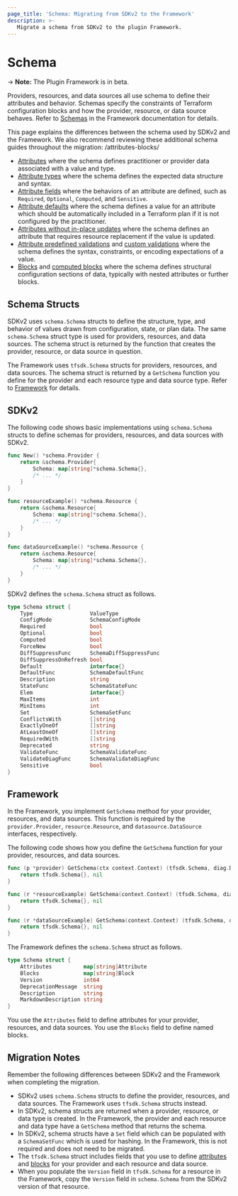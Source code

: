 ```yaml
---
page_title: 'Schema: Migrating from SDKv2 to the Framework'
description: >-
   Migrate a schema from SDKv2 to the plugin Framework.
---
```


# Schema

-> **Note:** The Plugin Framework is in beta.

Providers, resources, and data sources all use schema to define their attributes and behavior. Schemas specify the
constraints of Terraform configuration blocks and how the provider, resource, or data source behaves. Refer to
[Schemas](/terraform/plugin/framework/schemas) in the Framework documentation for details.

This page explains the differences between the schema used by SDKv2 and the Framework. We also recommend reviewing these additional schema guides throughout the migration:
/attributes-blocks/
- [Attributes](/terraform/plugin/framework/migrating/attributes-blocks/attribute-schema) where the schema defines practitioner or provider data associated with a value and type.
- [Attribute types](/terraform/plugin/framework/migrating/attributes-blocks/types) where the schema defines the expected data structure and syntax.
- [Attribute fields](/terraform/plugin/framework/migrating/attributes-blocks/fields) where the behaviors of an attribute are defined, such as `Required`, `Optional`, `Computed`, and `Sensitive`.
- [Attribute defaults](/terraform/plugin/framework/migrating/attributes-blocks/default-values) where the schema defines a value for an attribute which should be automatically included in a Terraform plan if it is not configured by the practitioner.
- [Attributes without in-place updates](/terraform/plugin/framework/migrating/attributes-blocks/force-new) where the schema defines an attribute that requires resource replacement if the value is updated.
- [Attribute predefined validations](/terraform/plugin/framework/migrating/attributes-blocks/validators-predefined) and [custom validations](/terraform/plugin/framework/migrating/attributes-blocks/validators-custom) where the schema defines the syntax, constraints, or encoding expectations of a value.
- [Blocks](/terraform/plugin/framework/migrating/attributes-blocks/attribute-schema) and [computed blocks](/terraform/plugin/framework/migrating/attributes-blocks/blocks-computed) where the schema defines structural configuration sections of data, typically with nested attributes or further blocks.


## Schema Structs

SDKv2 uses `schema.Schema` structs to define the structure, type, and behavior of values drawn from configuration,
state, or plan data. The same `schema.Schema` struct type is used for providers, resources, and data sources. The
schema struct is returned by the function that creates the provider, resource, or data source in question.

The Framework uses `tfsdk.Schema` structs for providers, resources, and data sources. The schema struct is returned by
a `GetSchema` function you define for the provider and each resource type and data source type. Refer to
[Framework](#framework) for details.

## SDKv2

The following code shows basic implementations using `schema.Schema` structs to define schemas for providers, resources,
and data sources with SDKv2.

```go
func New() *schema.Provider {
    return &schema.Provider{
        Schema: map[string]*schema.Schema{},
        /* ... */
    }
}
```

```go
func resourceExample() *schema.Resource {
    return &schema.Resource{
        Schema: map[string]*schema.Schema{},
        /* ... */
    }
}
```

```go
func dataSourceExample() *schema.Resource {
    return &schema.Resource{
        Schema: map[string]*schema.Schema{},
        /* ... */
    }
}
```

SDKv2 defines the `schema.Schema` struct as follows.

```go
type Schema struct {
    Type                  ValueType
    ConfigMode            SchemaConfigMode
    Required              bool
    Optional              bool
    Computed              bool
    ForceNew              bool
    DiffSuppressFunc      SchemaDiffSuppressFunc
    DiffSuppressOnRefresh bool
    Default               interface{}
    DefaultFunc           SchemaDefaultFunc
    Description           string
    StateFunc             SchemaStateFunc
    Elem                  interface{}
    MaxItems              int
    MinItems              int
    Set                   SchemaSetFunc
    ConflictsWith         []string
    ExactlyOneOf          []string
    AtLeastOneOf          []string
    RequiredWith          []string
    Deprecated            string
    ValidateFunc          SchemaValidateFunc
    ValidateDiagFunc      SchemaValidateDiagFunc
    Sensitive             bool
}
```

## Framework

In the Framework, you implement `GetSchema` method for your provider, resources, and data sources. This function is
required by the `provider.Provider`, `resource.Resource`, and `datasource.DataSource` interfaces, respectively.

The following code shows how you define the `GetSchema` function for your provider, resources, and data sources.

```go
func (p *provider) GetSchema(ctx context.Context) (tfsdk.Schema, diag.Diagnostics) {
    return tfsdk.Schema{}, nil
}
```

```go
func (r *resourceExample) GetSchema(context.Context) (tfsdk.Schema, diag.Diagnostics) {
    return tfsdk.Schema{}, nil
}
```

```go
func (r *dataSourceExample) GetSchema(context.Context) (tfsdk.Schema, diag.Diagnostics) {
    return tfsdk.Schema{}, nil
}
```

The Framework defines the `schema.Schema` struct as follows.

```go
type Schema struct {
    Attributes          map[string]Attribute
    Blocks              map[string]Block
    Version             int64
    DeprecationMessage  string
    Description         string
    MarkdownDescription string
}
```

You use the `Attributes` field to define attributes for your provider, resources, and data sources. You use the
`Blocks` field to define named blocks.

## Migration Notes

Remember the following differences between SDKv2 and the Framework when completing the migration.

- SDKv2 uses `schema.Schema` structs to define the provider, resources, and data sources. The Framework uses
`tfsdk.Schema` structs instead.
- In SDKv2, schema structs are returned when a provider, resource, or data type is created. In the Framework, the
provider and each resource and data type have a `GetSchema` method that returns the schema.
- In SDKv2, schema structs have a `Set` field which can be populated with a `SchemaSetFunc` which is used for hashing.
In the Framework, this is not required and does not need to be migrated.
- The `tfsdk.Schema` struct includes fields that you use to define
[attributes](/terraform/plugin/framework/migrating/attributes-and-blocks/attribute-schema) and
[blocks](/terraform/plugin/framework/migrating/attributes-and-blocks/blocks) for your provider and each resource
and data source.
- When you populate the `Version` field in `tfsdk.Schema` for a resource in the Framework, copy the `Version`
field in `schema.Schema` from the SDKv2 version of that resource.
